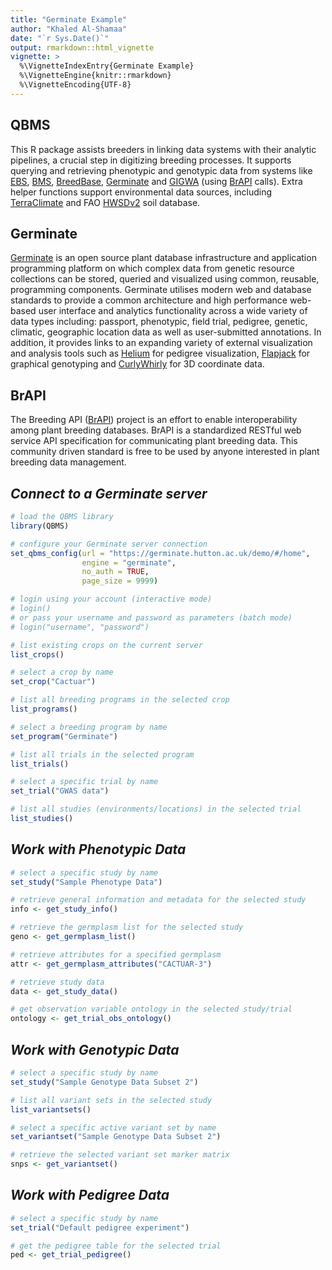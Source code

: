 ```yaml
---
title: "Germinate Example"
author: "Khaled Al-Shamaa"
date: "`r Sys.Date()`"
output: rmarkdown::html_vignette
vignette: >
  %\VignetteIndexEntry{Germinate Example}
  %\VignetteEngine{knitr::rmarkdown}
  %\VignetteEncoding{UTF-8}
---
```


## QBMS
This R package assists breeders in linking data systems with their analytic pipelines, a crucial step in digitizing breeding processes. It supports querying and retrieving phenotypic and genotypic data from systems like [EBS](https://ebs.excellenceinbreeding.org/), [BMS](https://bmspro.io/), [BreedBase](https://breedbase.org), [Germinate](https://germinateplatform.github.io/get-germinate/) and [GIGWA](https://github.com/SouthGreenPlatform/Gigwa2) (using [BrAPI](https://brapi.org/) calls). Extra helper functions support environmental data sources, including [TerraClimate](https://www.climatologylab.org/terraclimate.html) and FAO [HWSDv2](https://gaez.fao.org/pages/hwsd) soil database.

## Germinate
[Germinate](https://germinateplatform.github.io/get-germinate/) is an open source plant database infrastructure and application programming platform on which complex data from genetic resource collections can be stored, queried and visualized using common, reusable, programming components. Germinate utilises modern web and database standards to provide a common architecture and high performance web-based user interface and analytics functionality across a wide variety of data types including: passport, phenotypic, field trial, pedigree, genetic, climatic, geographic location data as well as user-submitted annotations. In addition, it provides links to an expanding variety of external visualization and analysis tools such as [Helium](https://ics.hutton.ac.uk/helium) for pedigree visualization, [Flapjack](https://ics.hutton.ac.uk/flapjack) for graphical genotyping and [CurlyWhirly](https://ics.hutton.ac.uk/curlywhirly) for 3D coordinate data.

## BrAPI
The Breeding API ([BrAPI](https://brapi.org/)) project is an effort to enable interoperability among plant breeding databases. BrAPI is a standardized RESTful web service API specification for communicating plant breeding data. This community driven standard is free to be used by anyone interested in plant breeding data management.

## _Connect to a Germinate server_

```r
# load the QBMS library
library(QBMS)

# configure your Germinate server connection
set_qbms_config(url = "https://germinate.hutton.ac.uk/demo/#/home", 
                engine = "germinate", 
                no_auth = TRUE, 
                page_size = 9999)

# login using your account (interactive mode)
# login()
# or pass your username and password as parameters (batch mode)
# login("username", "password")

# list existing crops on the current server
list_crops()

# select a crop by name
set_crop("Cactuar")

# list all breeding programs in the selected crop
list_programs()

# select a breeding program by name
set_program("Germinate")

# list all trials in the selected program
list_trials()

# select a specific trial by name
set_trial("GWAS data")

# list all studies (environments/locations) in the selected trial
list_studies()

```

## _Work with Phenotypic Data_

```r
# select a specific study by name
set_study("Sample Phenotype Data")

# retrieve general information and metadata for the selected study
info <- get_study_info()

# retrieve the germplasm list for the selected study
geno <- get_germplasm_list()

# retrieve attributes for a specified germplasm
attr <- get_germplasm_attributes("CACTUAR-3")

# retrieve study data
data <- get_study_data()

# get observation variable ontology in the selected study/trial
ontology <- get_trial_obs_ontology()

```

## _Work with Genotypic Data_

```r
# select a specific study by name
set_study("Sample Genotype Data Subset 2")

# list all variant sets in the selected study
list_variantsets()

# select a specific active variant set by name
set_variantset("Sample Genotype Data Subset 2")

# retrieve the selected variant set marker matrix
snps <- get_variantset()

```

## _Work with Pedigree Data_

```r
# select a specific study by name
set_trial("Default pedigree experiment")

# get the pedigree table for the selected trial
ped <- get_trial_pedigree()

```